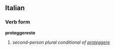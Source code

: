 ==Italian==
===Verb form===
'''proteggereste'''

# ''second-person plural conditional of [[proteggere]]''